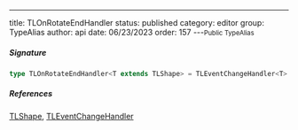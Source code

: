 ---
title: TLOnRotateEndHandler
status: published
category: editor
group: TypeAlias
author: api
date: 06/23/2023
order: 157
---<Small>Public TypeAlias</Small>




##### Signature


```ts
type TLOnRotateEndHandler<T extends TLShape> = TLEventChangeHandler<T>
```

##### References

[TLShape](/gen/tlschema/TLShape-type), [TLEventChangeHandler](/gen/editor/~TLEventChangeHandler-type)

